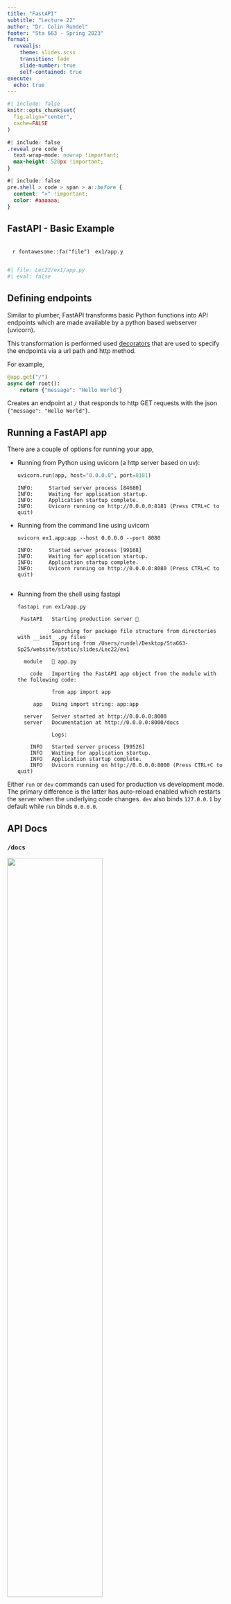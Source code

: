 ```yaml
---
title: "FastAPI"
subtitle: "Lecture 22"
author: "Dr. Colin Rundel"
footer: "Sta 663 - Spring 2023"
format:
  revealjs:
    theme: slides.scss
    transition: fade
    slide-number: true
    self-contained: true
execute: 
  echo: true
---
```


```r
#| include: false
knitr::opts_chunk$set(
  fig.align="center",
  cache=FALSE
)
```

```css
#| include: false
.reveal pre code {
  text-wrap-mode: nowrap !important;
  max-height: 520px !important;
}
```

```css
#| include: false
pre.shell > code > span > a::before {
  content: ">" !important;
  color: #aaaaaa;
}
```

## FastAPI - Basic Example

::: {.small}
::: {.code-file .sourceCode .cell-code}
&nbsp;&nbsp; `r fontawesome::fa("file")` &nbsp; `ex1/app.y`
:::
```python
#| file: Lec22/ex1/app.py
#| eval: false
```
:::

## Defining endpoints

Similar to plumber, FastAPI transforms basic Python functions into API endpoints which are made available by a python based webserver (uvicorn).

This transformation is performed used [decorators](https://peps.python.org/pep-0318/) that are used to specify the endpoints via a url path and http method.

For example,

```python
@app.get("/")
async def root():
    return {"message": "Hello World"}
```

Creates an endpoint at `/` that responds to http GET requests with the json `{"message": "Hello World"}`.


## Running a FastAPI app

There are a couple of options for running your app,

* Running from Python using uvicorn (a http server based on uv):

  ::: {.xsmall}
  ```python
  uvicorn.run(app, host="0.0.0.0", port=8181)
  ```
  ```
  INFO:     Started server process [84680]
  INFO:     Waiting for application startup.
  INFO:     Application startup complete.
  INFO:     Uvicorn running on http://0.0.0.0:8181 (Press CTRL+C to quit)
  ```
  :::
  
* Running from the command line using uvicorn

  ::: {.xsmall}
  ```shell
  uvicorn ex1.app:app --host 0.0.0.0 --port 8080
  ```
  ```
  INFO:     Started server process [99168]
  INFO:     Waiting for application startup.
  INFO:     Application startup complete.
  INFO:     Uvicorn running on http://0.0.0.0:8080 (Press CTRL+C to quit)
  ```
  :::
  
##

* Running from the shell using fastapi
  
  ::: {.xxsmall}
  ```shell
  fastapi run ex1/app.py
  ```
  ```
   FastAPI   Starting production server 🚀
 
             Searching for package file structure from directories with __init__.py files
             Importing from /Users/rundel/Desktop/Sta663-Sp25/website/static/slides/Lec22/ex1
 
    module   🐍 app.py
 
      code   Importing the FastAPI app object from the module with the following code:
 
             from app import app
 
       app   Using import string: app:app
 
    server   Server started at http://0.0.0.0:8000
    server   Documentation at http://0.0.0.0:8000/docs
 
             Logs:
 
      INFO   Started server process [99526]
      INFO   Waiting for application startup.
      INFO   Application startup complete.
      INFO   Uvicorn running on http://0.0.0.0:8000 (Press CTRL+C to quit)
  ```
  :::
  
::: {.aside}
Either `run` or `dev` commands can used for production vs development mode. The primary difference is the latter has auto-reload enabled which restarts the server when the underlying code changes. `dev` also binds `127.0.0.1` by default while `run` binds `0.0.0.0`.
:::

## API Docs

::: {.panel-tabset}

### `/docs`

![](imgs/fastapi_docs.png){width=66% fig-align=center}

### `/redoc`

![](imgs/fastapi_redoc.png){width=66% fig-align=center}

### `/openapi.json`

![](imgs/fastapi_openapi.png){width=75% fig-align=center}

:::

## `async`?

You may have noticed that all of the function definitions make use of `async def f(...)` - this allows FastAPI to execute these functions asynchronously.

If you don't know what this is generally you don't need to worry about it, but some general advice is:

* If you are using a third party library that tells to you make calls using the `await` keyword then you definitely need `async`.

* If your function, or a library your function uses, communicates with something (e.g. a database, an API, the file system, etc.) and *does not* support `await` then don't use `async`.

* If neither of the above apply, generally you should default to using `async`.


::: {.aside}
If you want to know more you can read more about it in FastAPI's [Concurrency and async / await](https://fastapi.tiangolo.com/async/) docs
:::


## Query parameters

Like plumber, endpoint functions' arguments are interpreted as query parameters, all arguments without defaults are assumed to be required.

::: {.xsmall}
```python
import requests
url = "http://0.0.0.0:8000"
```

```python
requests.get(url+"/add?x=1&y=1").json()
```
```
{'result': 2}
```

```python
requests.get(url+"/add?x=-7&y=12").json()
```
```
{'result': 5}
```
:::

. . .

::: {.xsmall}
```python
requests.get(url+"/add?x=-7").json()
```
```
{'result': -7}
```
:::

. . .

::: {.xsmall}
```python
r = requests.get(url+"/add?y=-7")
r.status_code
```
```
422
```

```python
r.json()
```
```
{'detail': [{'type': 'missing', 'loc': ['query', 'x'], 'msg': 'Field required', 'input': None}]}
```
:::


## Type hinting

If type hinting is used when defining your function then FastAPI will attempt to validate the users inputs based on those type.

:::: {.columns .xsmall}
::: {.column width='50%'}

```python
r = requests.get(url+"/add?x=abc&y=1")
r.status_code
```
```
422
```

```python
r.json()
```
```
{'detail': [{'type': 'int_parsing', 'loc': ['query', 'x'], 'msg': 'Input should be a valid integer, unable to parse string as an integer', 'input': 'abc'}]}
```

```python
r = requests.get(url+"/add?x=1.0&y=2.0")
r.status_code
```
```
200
```

```python
r.json()
```
```
{'result': 3}
```

:::

::: {.column width='50%' .fragment}

```python
r = requests.get(url+"/add?x=1.5&y=2.")
r.status_code
```
```
422
```

```python
r.json()
```
```
{'detail': [{'type': 'int_parsing', 'loc': ['query', 'x'], 'msg': 'Input should be a valid integer, unable to parse string as an integer', 'input': '1.5'}, {'type': 'int_parsing', 'loc': ['query', 'y'], 'msg': 'Input should be a valid integer, unable to parse string as an integer', 'input': '2.'}]}
```
:::
::::

::: {.aside}
More advanced data validation is possible through the use of `typing` and `pydanctic` - see [here](https://fastapi.tiangolo.com/tutorial/query-params-str-validations/), [here](https://fastapi.tiangolo.com/tutorial/path-params-numeric-validations/), and [here](https://fastapi.tiangolo.com/tutorial/query-param-models/) for details.
:::


## Path parameters

Again like plumber, arguments can be passed to the API using the request path - these are indicated using `{}` in the path definition and then having a matching argument name in the function definition.

:::: {.columns .xsmall}
::: {.column width='50%'}

```python
r = requests.get(url+
  "/user/1234/?name=Colin")
r.status_code
```
```
200
```

```python
r.json()
```
```
{'user_id': 1234, 'name': 'Colin'}
```

```python
r = requests.get(url+"/user/3141/")
r.status_code
```
```
200
```

```python
r.json()
```
```
{'user_id': 3141}
```
:::

::: {.column width='50%'}
```python
r = requests.get(url+"/user/Colin/")
r.status_code
```
```
422
```

```python
r.json()
```
```
{'detail': [{'type': 'int_parsing', 'loc': ['path', 'user_id'], 'msg': 'Input should be a valid integer, unable to parse string as an integer', 'input': 'Colin'}]}
```
:::
::::


::: {.aside}
The use of `name: str | None = None` allows for the name query parameter to be optional with this end point
:::


## Request body

When making a `PUT`, `POST`, or `PATCH` requests we are usually sending data to the API via the body of our request.

FastAPI makes use of `pydantic` models to define the expected body content. I would like to avoid getting into the weeds of `pydantic` and `typing` as much as possible, so we will go with the most basic use case.

The following `pydantic` model specifies an expected body that contains a `name` and `price` entries that are a string and float respectively and optionally a `description` string and `tax` float.

::: {.xsmall}
```python
from pydantic import BaseModel

class Item(BaseModel):
    name: str
    description: str | None = None
    price: float
    tax: float | None = None
```
:::

## Usage

The preceding data model can be used as an argument for our endpoint function, and FastAPI will take of processign everything for us.

::: {.xsmall}
```python
items = {}

@app.post("/items/")
async def add_item(item: Item):
    items.append(item)
    return items
```
:::

## What's happening?

From FastAPI's [Request body docs](https://fastapi.tiangolo.com/tutorial/body/#results):

::: {.small}
> With just that Python type declaration, FastAPI will:
>
> * Read the body of the request as JSON.
>
> * Convert the corresponding types (if needed).
>
> * Validate the data.
>   * If the data is invalid, it will return a nice and clear error, indicating exactly where and what was the incorrect data.
>
> * Give you the received data in the parameter item.
>   * As you declared it in the function to be of type Item, you will also have all the editor support (completion, etc) for all of the attributes and their types.
>
> * Generate [JSON Schema](https://json-schema.org/) definitions for your model, you can also use them anywhere else you like if it makes sense for your project.
>
> * Those schemas will be part of the generated OpenAPI schema, and used by the automatic documentation UIs.
:::


## Body vs path & query parameters

Endpoints can use any mixture of body, path, and query parameters. 

FastAPI uses the following rules to determine what each argument is:

> The function parameters will be recognized as follows:
>
> * If the parameter is also declared in the path, it will be used as a path parameter.
>
> * If the parameter is of a singular type (like int, float, str, bool, etc) it will be interpreted as a query parameter.
>
> * If the parameter is declared to be of the type of a Pydantic model, it will be interpreted as a request body.


# Example 2 - A model API

# Example 3 - Putting it all together (HW5)
